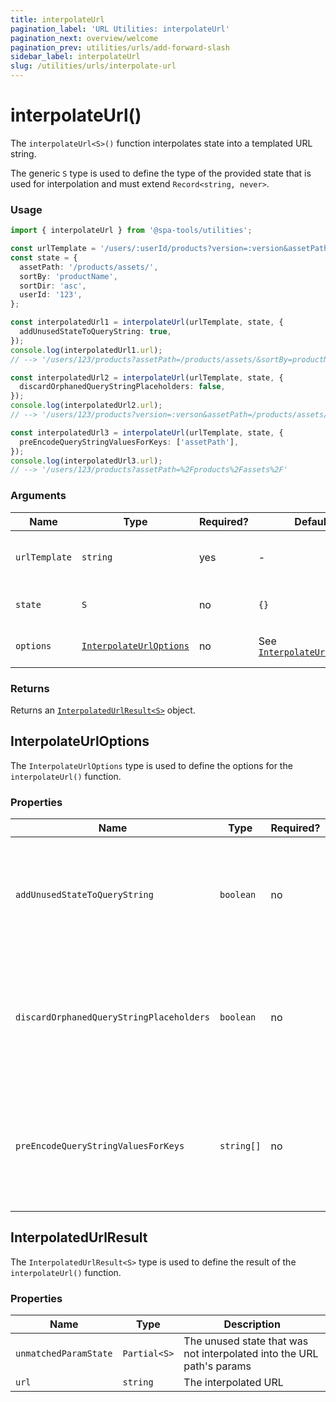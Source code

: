 ```yaml
---
title: interpolateUrl
pagination_label: 'URL Utilities: interpolateUrl'
pagination_next: overview/welcome
pagination_prev: utilities/urls/add-forward-slash
sidebar_label: interpolateUrl
slug: /utilities/urls/interpolate-url
---
```



<PackageCaption packageName='@spa-tools/utilities' />

# interpolateUrl()

The `interpolateUrl<S>()` function interpolates state into a templated URL string.

The generic `S` type is used to define the type of the provided state that is used
for interpolation and must extend `Record<string, never>`.

### Usage

```ts
import { interpolateUrl } from '@spa-tools/utilities';

const urlTemplate = '/users/:userId/products?version=:version&assetPath=:assetPath';
const state = {
  assetPath: '/products/assets/',
  sortBy: 'productName',
  sortDir: 'asc',
  userId: '123',
};

const interpolatedUrl1 = interpolateUrl(urlTemplate, state, {
  addUnusedStateToQueryString: true,
});
console.log(interpolatedUrl1.url);
// --> '/users/123/products?assetPath=/products/assets/&sortBy=productName&sortDir=asc'

const interpolatedUrl2 = interpolateUrl(urlTemplate, state, {
  discardOrphanedQueryStringPlaceholders: false,
});
console.log(interpolatedUrl2.url);
// --> '/users/123/products?version=:verson&assetPath=/products/assets/'

const interpolatedUrl3 = interpolateUrl(urlTemplate, state, {
  preEncodeQueryStringValuesForKeys: ['assetPath'],
});
console.log(interpolatedUrl3.url);
// --> '/users/123/products?assetPath=%2Fproducts%2Fassets%2F'
```

### Arguments

| Name          | Type                                              | Required? | Default                                               | Description                            |
| ------------- | ------------------------------------------------- | --------- | ----------------------------------------------------- | -------------------------------------- |
| `urlTemplate` | `string`                                          | yes       | -                                                     | The URL template string to interpolate |
| `state`       | `S`                                               | no        | `{}`                                                  | The state used to interpolate          |
| `options`     | [`InterpolateUrlOptions`](#interpolateurloptions) | no        | See [`InterpolateUrlOptions`](#interpolateurloptions) | The options for interpolation          |

### Returns

Returns an [`InterpolatedUrlResult<S>`](#interpolatedurlresult) object.

## InterpolateUrlOptions

The `InterpolateUrlOptions` type is used to define the options for the `interpolateUrl()` function.

### Properties

| Name                                     | Type       | Required? | Default | Description                                                                                          |
| ---------------------------------------- | ---------- | --------- | ------- | ---------------------------------------------------------------------------------------------------- |
| `addUnusedStateToQueryString`            | `boolean`  | no        | `false` | When true, any state that is not used to interpolate the URL will be added to the query string.      |
| `discardOrphanedQueryStringPlaceholders` | `boolean`  | no        | `true`  | When true, any query string placeholders that are not used to interpolate the URL will be discarded. |
| `preEncodeQueryStringValuesForKeys`      | `string[]` | no        | `[]`    | An array of query string keys whose values should be pre-encoded (resulting in double-encoding).     |

## InterpolatedUrlResult

The `InterpolatedUrlResult<S>` type is used to define the result of the `interpolateUrl()` function.

### Properties

| Name                  | Type         | Description                                                           |
| --------------------- | ------------ | --------------------------------------------------------------------- |
| `unmatchedParamState` | `Partial<S>` | The unused state that was not interpolated into the URL path's params |
| `url`                 | `string`     | The interpolated URL                                                  |
